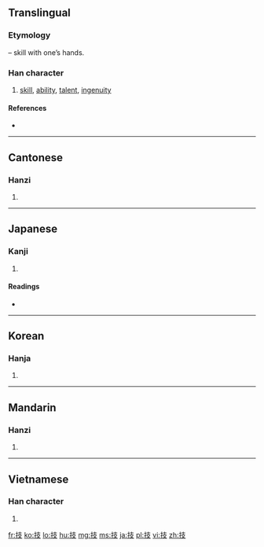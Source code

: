 ==Translingual==
===Etymology===
{{Han compound|手|alt1=扌|t1=hand|支|ls=psc|c1=s|c2=p}} – skill with one’s hands.

===Han character===
{{Han char|rn=64|rad=手|as=04|sn=7|four=5404<sub>7</sub>|canj=手十水 (QJE)|ids=⿰[[扌]][[支]]}}

# [[skill]], [[ability]], [[talent]], [[ingenuity]]

====References====
* {{Han ref|kx=0420.020|dkj=11855|dj=0767.030|hdz=31834.040|uh=6280|ud=25216|bh=A7DE|bd=42974}}

----

==Cantonese==

===Hanzi===
{{yue-hanzi|jyut=|y=gei6}}

# {{defn|lang=yue|sort=手04}}

----

==Japanese==

===Kanji===
{{ja-kanji|grade=5|rs=手04}}

# {{defn|lang=ja|sort=手04}}

====Readings====
* {{ja-readings|on=[[ぎ]] (gi)|kun=[[わざ]] (waza)}}

----

==Korean==

===Hanja===
{{ko-hanja|hangeul=기|eumhun=|rv=gi|mr=ki|y=ki}}

# {{defn|lang=ko|sort=手04}}

----

==Mandarin==

===Hanzi===
{{cmn-hanzi|pin=[[jì]] ([[ji4]]), [[pàn]] ([[pan4]])|wg=chi<sup>4</sup>, p'an<sup>4</sup>}}

# {{defn|lang=cmn|sort=手04}}

----

==Vietnamese==

===Han character===
{{vi-hantu|[[kĩ]], [[gảy]], [[gãy]], [[ghẽ]], [[kể]], [[kẽ]], [[kỹ]], [[chẻ]], [[chia]]|rs=手04}}

# {{defn|lang=vi|sort=手04}}

[[fr:技]]
[[ko:技]]
[[lo:技]]
[[hu:技]]
[[mg:技]]
[[ms:技]]
[[ja:技]]
[[pl:技]]
[[vi:技]]
[[zh:技]]